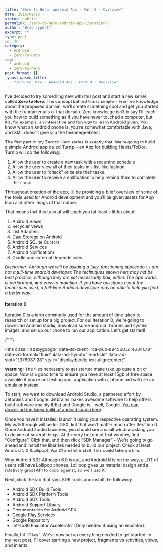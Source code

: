 ```yaml
---
title: "Zero to Hero: Android App - Part 0 - Overview"
date: 2016/09/13
status: publish
permalink: /zero-to-hero-android-app-iteration-0
author: "Brad Cypert"
excerpt: ""
type: post
id: 36
category:
  - Android
  - Zero-To-Hero
tag:
  - android
  - zero-to-hero
post_format: []
_yoast_wpseo_title:
  - "Zero to Hero - Android App - Part 0 - Overview"
---
```


I’ve decided to try something new with this post and start a new series called **Zero to Hero**. The concept behind this is simple – From no knowledge about the proposed domain, we’ll create something cool and get you started with the fundamentals of that domain. Zero knowledge isn’t to say I’ll teach you how to build something as if you have never touched a computer, but it’s, for example, an interactive and fun way to learn Android given: You know what an Android phone is, you’re somewhat comfortable with Java, and XML doesn’t give you the heebeegeebees!

The first part of my Zero to Hero series is exactly that. We’re going to build a simple Android app called Turnip – an App for building Habits/ToDos. Turnip will do the following:

1. Allow the user to create a new task with a recurring schedule
2. Allow the user view all of their tasks in a list-like fashion.
3. Allow the user to “check” or delete their tasks.
4. Allow the user to receive a notification to help remind them to complete their task.

Throughout creation of the app, I’ll be providing a brief overview of some of the tools used for Android development and you’ll be given assets for App Icon and other things of that nature.

That means that this tutorial will teach you (at least a little) about:

1. Android Views
2. Recycler Views
3. List Adapters
4. Data Storage on Android
5. Android SQLite Cursors
6. Android Services
7. Android Notifications
8. Gradle and External Dependencies

_Disclaimer: Although we will be building a fully-functioning application, I am not a full-time android developer. The techniques shown here may not be best practice, although they are not necessarily bad, either. The app works, is performant, and easy to maintain. If you have questions about the techniques used, a full-time Android developer may be able to help you find a better way._

#### Iteration 0

Iteration 0 is a term commonly used for the amount of time taken to research or set up for a big project. For our Iteration 0, we’re going to download Android studio, download some android libraries and system images, and set up our phone to run our application. Let’s get started!

<script async="" src="//pagead2.googlesyndication.com/pagead/js/adsbygoogle.js"></script>{" "}

<ins
  class="adsbygoogle"
  data-ad-client="ca-pub-8945603214034079"
  data-ad-format="fluid"
  data-ad-layout="in-article"
  data-ad-slot="2376037128"
  style="display:block; text-align:center;"
></ins>
<script>(adsbygoogle = window.adsbygoogle || []).push({});</script>

**Warning**: The files necessary to get started make take up quite a bit of space. Now is a good time to ensure you have at least 15gb of free space available if you’re not testing your application with a phone and will use an emulator instead.

To start, we want to download Android Studio, a partnered effort by Jetbrains and Google. Jetbrains makes awesome software to help others build software (mainly IDEs) and Google is… well, Google. [You can download the latest build of android studio here](https://developer.android.com/studio/index.html).

Once you have it installed, launch it using your respective operating system. My walkthrough will be for OSX, but that won’t matter much after Iteration 0. Once Android Studio launches, you should see a small window asking you to do one of several things. At the very bottom of that window, find “Configure”. Click that, and then click “SDK Manager” – We’re going to go ahead and install the libraries needed to build our project. Check at least Android 5.0 (Lollipop), Api 21 and hit install. This could take a while.

Why Android 5.0? Although 6.0 is out, and Android N is on the way, a LOT of users still have Lollipop phones. Lollipop gives us material design and a relatively great API to code against, so we’ll use it.

Next, click the tab that says SDK Tools and install the following:

- Android SDK Build Tools
- Android SDK Platform Tools
- Android SDK Tools
- Android Support Library
- Documentation for Android SDK
- Google Play Services
- Google Repository
- Intel x86 Emulator Accelerator (Only needed if using an emulator).

Finally, hit “Okay”. We’ve now set up everything needed to get started. In my next post, I’ll cover starting a new project, fragments vs activities, views, and intents.
